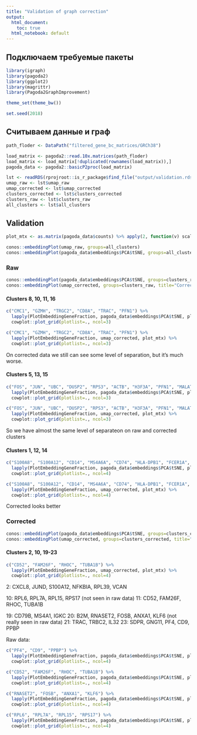 ```yaml
---
title: "Validation of graph correction"
output:
  html_document:
    toc: true
  html_notebook: default
---
```


## Подключаем требуемые пакеты

```r
library(igraph)
library(pagoda2)
library(ggplot2)
library(magrittr)
library(Pagoda2GraphImprovement)

theme_set(theme_bw())

set.seed(2018)
```

## Считываем данные и граф

```r
path_floder <- DataPath("filtered_gene_bc_matrices/GRCh38")

load_matrix <- pagoda2::read.10x.matrices(path_floder)
load_matrix <- load_matrix[!duplicated(rownames(load_matrix)),]
pagoda_data <- pagoda2::basicP2proc(load_matrix)

lst <- readRDS(rprojroot::is_r_package$find_file("output/validation.rds"))
umap_raw <- lst$umap_raw
umap_corrected <- lst$umap_corrected
clusters_corrected <- lst$clusters_corrected
clusters_raw <- lst$clusters_raw
all_clusters <- lst$all_clusters
```

## Validation

```r
plot_mtx <- as.matrix(pagoda_data$counts) %>% apply(2, function(v) scales::rescale(rank(v)))
```

```r
conos::embeddingPlot(umap_raw, groups=all_clusters)
conos::embeddingPlot(pagoda_data$embeddings$PCA$tSNE, groups=all_clusters)
```

### Raw

```r
conos::embeddingPlot(pagoda_data$embeddings$PCA$tSNE, groups=clusters_raw, title="Raw t-SNE")
conos::embeddingPlot(umap_corrected, groups=clusters_raw, title="Corrected")
```

#### Clusters 8, 10, 11, 16

```r
c("CMC1", "GZMH", "TRGC2", "CD8A", "TRAC", "PFN1") %>% 
  lapply(PlotEmbeddingGeneFraction, pagoda_data$embeddings$PCA$tSNE, plot_mtx) %>% 
  cowplot::plot_grid(plotlist=., ncol=3)
```

```r
c("CMC1", "GZMH", "TRGC2", "CD8A", "TRAC", "PFN1") %>% 
  lapply(PlotEmbeddingGeneFraction, umap_corrected, plot_mtx) %>% 
  cowplot::plot_grid(plotlist=., ncol=3)
```

On corrected data we still can see some level of separation, but it's much worse.

#### Clusters 5, 13, 15

```r
c("FOS", "JUN", "UBC", "DUSP2", "RPS3", "ACTB", "H3F3A", "PFN1", "MALAT1") %>% 
  lapply(PlotEmbeddingGeneFraction, pagoda_data$embeddings$PCA$tSNE, plot_mtx) %>% 
  cowplot::plot_grid(plotlist=., ncol=3)
```

```r
c("FOS", "JUN", "UBC", "DUSP2", "RPS3", "ACTB", "H3F3A", "PFN1", "MALAT1") %>% 
  lapply(PlotEmbeddingGeneFraction, umap_corrected, plot_mtx) %>% 
  cowplot::plot_grid(plotlist=., ncol=3)
```

So we have almost the same level of separateon on raw and corrected clusters

#### Clusters 1, 12, 14

```r
c("S100A8", "S100A12", "CD14", "MS4A6A", "CD74", "HLA-DPB1", "FCER1A", "RPL15", "FCGR3A", "RPS19", "COTL1", "RHOC") %>% 
  lapply(PlotEmbeddingGeneFraction, pagoda_data$embeddings$PCA$tSNE, plot_mtx) %>% 
  cowplot::plot_grid(plotlist=., ncol=4)
```

```r
c("S100A8", "S100A12", "CD14", "MS4A6A", "CD74", "HLA-DPB1", "FCER1A", "RPL15", "FCGR3A", "RPS19", "COTL1", "RHOC") %>% 
  lapply(PlotEmbeddingGeneFraction, umap_corrected, plot_mtx) %>% 
  cowplot::plot_grid(plotlist=., ncol=4)
```

Corrected looks better

### Corrected

```r
conos::embeddingPlot(pagoda_data$embeddings$PCA$tSNE, groups=clusters_corrected, title="Raw t-SNE, new clusters")
conos::embeddingPlot(umap_corrected, groups=clusters_corrected, title="Corrected, new clusters")
```

#### Clusters 2, 10, 19-23

```r
c("CD52", "FAM26F", "RHOC", "TUBA1B") %>% 
  lapply(PlotEmbeddingGeneFraction, umap_corrected, plot_mtx) %>% 
  cowplot::plot_grid(plotlist=., ncol=4)
```

2: CXCL8, JUND, S100A12, NFKBIA, RPL39, VCAN

10: RPL6, RPL7A, RPL15, RPS17 (not seen in raw data)
11: CD52, FAM26F, RHOC, TUBA1B

19: CD79B, MS4A1, IGKC
20: B2M, RNASET2, FOSB, ANXA1, KLF6 (not really seen in raw data)
21: TRAC, TRBC2, IL32
23: SDPR, GNG11, PF4, CD9, PPBP

Raw data:

```r
c("PF4", "CD9", "PPBP") %>% 
  lapply(PlotEmbeddingGeneFraction, pagoda_data$embeddings$PCA$tSNE, plot_mtx) %>% 
  cowplot::plot_grid(plotlist=., ncol=4)

c("CD52", "FAM26F", "RHOC", "TUBA1B") %>% 
  lapply(PlotEmbeddingGeneFraction, pagoda_data$embeddings$PCA$tSNE, plot_mtx) %>% 
  cowplot::plot_grid(plotlist=., ncol=4)

c("RNASET2", "FOSB", "ANXA1", "KLF6") %>% 
  lapply(PlotEmbeddingGeneFraction, pagoda_data$embeddings$PCA$tSNE, plot_mtx) %>% 
  cowplot::plot_grid(plotlist=., ncol=4)

c("RPL6", "RPL7A", "RPL15", "RPS17") %>% 
  lapply(PlotEmbeddingGeneFraction, pagoda_data$embeddings$PCA$tSNE, plot_mtx) %>% 
  cowplot::plot_grid(plotlist=., ncol=4)
```

